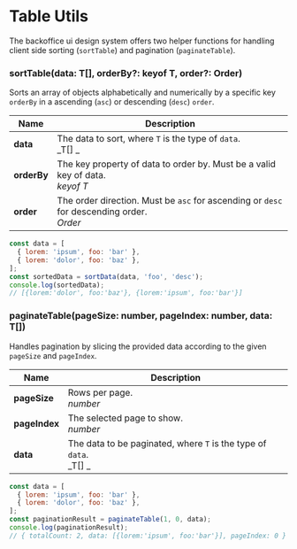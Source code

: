
<Meta title="Utils/Table Utils" />

# Table Utils

The backoffice ui design system offers two helper functions for handling client side sorting (`sortTable`) and pagination (`paginateTable`).

### sortTable(data: T[], orderBy?: keyof T, order?: Order)

Sorts an array of objects alphabetically and numerically by a specific key `orderBy` in a ascending (`asc`) or descending (`desc`) `order`.

| Name        | Description                                                                                  |
| ----------- | -------------------------------------------------------------------------------------------- |
| **data**    | The data to sort, where `T` is the type of `data`.<br/>_T[] _                                |
| **orderBy** | The key property of data to order by. Must be a valid key of data.<br/>_keyof T_             |
| **order**   | The order direction. Must be `asc` for ascending or `desc` for descending order.<br/>_Order_ |

```js
const data = [
  { lorem: 'ipsum', foo: 'bar' },
  { lorem: 'dolor', foo: 'baz' },
];
const sortedData = sortData(data, 'foo', 'desc');
console.log(sortedData);
// [{lorem:'dolor', foo:'baz'}, {lorem:'ipsum', foo:'bar'}]
```

### paginateTable(pageSize: number, pageIndex: number, data: T[])

Handles pagination by slicing the provided data according to the given `pageSize` and `pageIndex`.

| Name          | Description                                                           |
| ------------- | --------------------------------------------------------------------- |
| **pageSize**  | Rows per page.<br/>_number_                                           |
| **pageIndex** | The selected page to show.<br/>_number_                               |
| **data**      | The data to be paginated, where `T` is the type of `data`.<br/>_T[] _ |

```js
const data = [
  { lorem: 'ipsum', foo: 'bar' },
  { lorem: 'dolor', foo: 'baz' },
];
const paginationResult = paginateTable(1, 0, data);
console.log(paginationResult);
// { totalCount: 2, data: [{lorem:'ipsum', foo:'bar'}], pageIndex: 0 }
```

